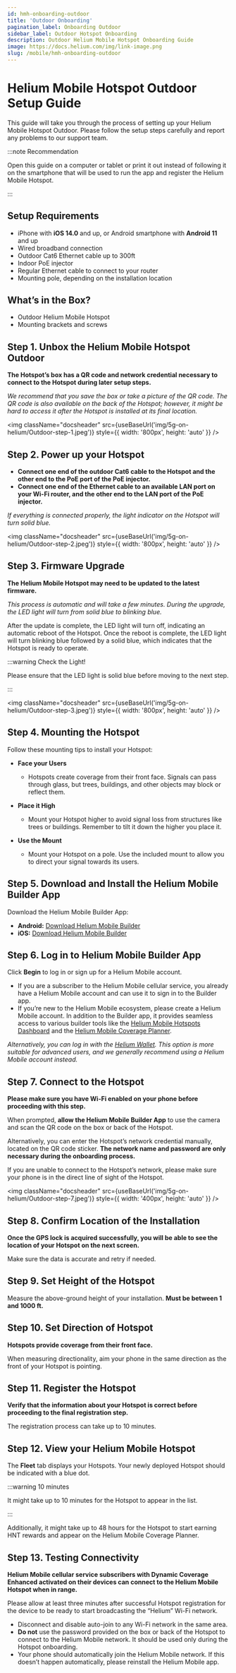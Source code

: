 ```yaml
---
id: hmh-onboarding-outdoor
title: 'Outdoor Onboarding'
pagination_label: Onboarding Outdoor
sidebar_label: Outdoor Hotspot Onboarding
description: Outdoor Helium Mobile Hotspot Onboarding Guide
image: https://docs.helium.com/img/link-image.png
slug: /mobile/hmh-onboarding-outdoor
---
```



# Helium Mobile Hotspot Outdoor Setup Guide

This guide will take you through the process of setting up your Helium Mobile Hotspot Outdoor.
Please follow the setup steps carefully and report any problems to our support team.

:::note Recommendation

Open this guide on a computer or tablet or print it out instead of following it on the smartphone
that will be used to run the app and register the Helium Mobile Hotspot.

:::

## Setup Requirements

- iPhone with **iOS 14.0** and up, or Android smartphone with **Android 11** and up
- Wired broadband connection
- Outdoor Cat6 Ethernet cable up to 300ft
- Indoor PoE injector
- Regular Ethernet cable to connect to your router
- Mounting pole, depending on the installation location

## What’s in the Box?

- Outdoor Helium Mobile Hotspot
- Mounting brackets and screws

## Step 1. Unbox the Helium Mobile Hotspot Outdoor

**The Hotspot’s box has a QR code and network credential necessary to connect to the Hotspot during
later setup steps.**

_We recommend that you save the box or take a picture of the QR code. The QR code is also available
on the back of the Hotspot; however, it might be hard to access it after the Hotspot is installed at
its final location._

<img
  className="docsheader"
  src={useBaseUrl('img/5g-on-helium/Outdoor-step-1.jpeg')}
  style={{ width: '800px', height: 'auto' }}
/>

## Step 2. Power up your Hotspot

- **Connect one end of the outdoor Cat6 cable to the Hotspot and the other end to the PoE port of
  the PoE injector.**
- **Connect one end of the Ethernet cable to an available LAN port on your Wi-Fi router, and the
  other end to the LAN port of the PoE injector.**

_If everything is connected properly, the light indicator on the Hotspot will turn solid blue._

<img
  className="docsheader"
  src={useBaseUrl('img/5g-on-helium/Outdoor-step-2.jpeg')}
  style={{ width: '800px', height: 'auto' }}
/>

## Step 3. Firmware Upgrade

**The Helium Mobile Hotspot may need to be updated to the latest firmware.**

_This process is automatic and will take a few minutes. During the upgrade, the LED light will turn
from solid blue to blinking blue._

After the update is complete, the LED light will turn off, indicating an automatic reboot of the
Hotspot. Once the reboot is complete, the LED light will turn blinking blue followed by a solid
blue, which indicates that the Hotspot is ready to operate.

:::warning Check the Light!

Please ensure that the LED light is solid blue before moving to the next step.

:::

<img
  className="docsheader"
  src={useBaseUrl('img/5g-on-helium/Outdoor-step-3.jpeg')}
  style={{ width: '800px', height: 'auto' }}
/>

## Step 4. Mounting the Hotspot

Follow these mounting tips to install your Hotspot:

- **Face your Users**

  - Hotspots create coverage from their front face. Signals can pass through glass, but trees,
    buildings, and other objects may block or reflect them.

- **Place it High**

  - Mount your Hotspot higher to avoid signal loss from structures like trees or buildings. Remember
    to tilt it down the higher you place it.

- **Use the Mount**

  - Mount your Hotspot on a pole. Use the included mount to allow you to direct your signal towards
    its users.

## Step 5. Download and Install the Helium Mobile Builder App

Download the Helium Mobile Builder App:

- **Android:**
  [Download Helium Mobile Builder](https://play.google.com/store/apps/details?id=com.helium.mobile.builderapp)
- **iOS:**
  [Download Helium Mobile Builder](https://apps.apple.com/app/helium-mobile-builder/id123456789)

## Step 6. Log in to Helium Mobile Builder App

Click **Begin** to log in or sign up for a Helium Mobile account.

- If you are a subscriber to the Helium Mobile cellular service, you already have a Helium Mobile
  account and can use it to sign in to the Builder app.
- If you’re new to the Helium Mobile ecosystem, please create a Helium Mobile account. In addition
  to the Builder app, it provides seamless access to various builder tools like the
  [Helium Mobile Hotspots Dashboard](https://hotspots.hellohelium.com) and the
  [Helium Mobile Coverage Planner](https://planner.hellohelium.com).

_Alternatively, you can log in with the [Helium Wallet](https://docs.helium.com). This option is
more suitable for advanced users, and we generally recommend using a Helium Mobile account instead._

## Step 7. Connect to the Hotspot

**Please make sure you have Wi-Fi enabled on your phone before proceeding with this step.**

When prompted, **allow the Helium Mobile Builder App** to use the camera and scan the QR code on the
box or back of the Hotspot.

Alternatively, you can enter the Hotspot’s network credential manually, located on the QR code
sticker. **The network name and password are only necessary during the onboarding process.**

If you are unable to connect to the Hotspot’s network, please make sure your phone is in the direct
line of sight of the Hotspot.

<img
  className="docsheader"
  src={useBaseUrl('img/5g-on-helium/Outdoor-step-7.jpeg')}
  style={{ width: '400px', height: 'auto' }}
/>

## Step 8. Confirm Location of the Installation

**Once the GPS lock is acquired successfully, you will be able to see the location of your Hotspot
on the next screen.**

Make sure the data is accurate and retry if needed.

## Step 9. Set Height of the Hotspot

Measure the above-ground height of your installation. **Must be between 1 and 1000 ft.**

## Step 10. Set Direction of Hotspot

**Hotspots provide coverage from their front face.**

When measuring directionality, aim your phone in the same direction as the front of your Hotspot is
pointing.

## Step 11. Register the Hotspot

**Verify that the information about your Hotspot is correct before proceeding to the final
registration step.**

The registration process can take up to 10 minutes.

## Step 12. View your Helium Mobile Hotspot

The **Fleet** tab displays your Hotspots. Your newly deployed Hotspot should be indicated with a
blue dot.

:::warning 10 minutes

It might take up to 10 minutes for the Hotspot to appear in the list.

:::

Additionally, it might take up to 48 hours for the Hotspot to start earning HNT rewards and appear
on the Helium Mobile Coverage Planner.

## Step 13. Testing Connectivity

**Helium Mobile cellular service subscribers with Dynamic Coverage Enhanced activated on their
devices can connect to the Helium Mobile Hotspot when in range.**

Please allow at least three minutes after successful Hotspot registration for the device to be ready
to start broadcasting the “Helium” Wi-Fi network.

- Disconnect and disable auto-join to any Wi-Fi network in the same area.
- **Do not** use the password provided on the box or back of the Hotspot to connect to the Helium
  Mobile network. It should be used only during the Hotspot onboarding.
- Your phone should automatically join the Helium Mobile network. If this doesn’t happen
  automatically, please reinstall the Helium Mobile app.
